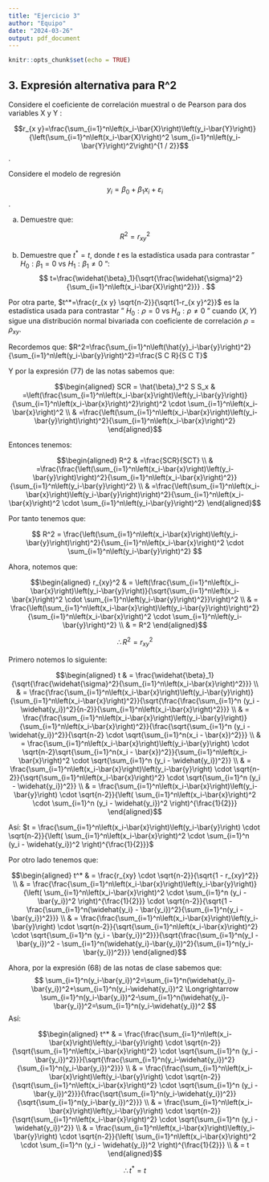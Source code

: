 ```yaml
---
title: "Ejercicio 3"
author: "Equipo"
date: "2024-03-26"
output: pdf_document
---
```


```r
knitr::opts_chunk$set(echo = TRUE)
```

## 3. Expresión alternativa para R^2

Considere el coeficiente de correlación muestral o de Pearson para dos variables X y Y :

$$r_{x y}=\frac{\sum_{i=1}^n\left(x_i-\bar{X}\right)\left(y_i-\bar{Y}\right)}{\left(\sum_{i=1}^n\left(x_i-\bar{X}\right)^2 \sum_{i=1}^n\left(y_i-\bar{Y}\right)^2\right)^{1 / 2}}$$.

Considere el modelo de regresión

$$y_i=\beta_0+\beta_1 x_i+\varepsilon_i$$.

a. Demuestre que:

$$ R^2 = r_{xy}^2 $$

b. Demuestre que $t^*=t$, donde $t$ es la estadística usada para contrastar " $H_0: \beta_1=0$ vs $H_1: \beta_1 \neq 0$ ":
$$
t=\frac{\widehat{\beta}_1}{\sqrt{\frac{\widehat{\sigma}^2}{\sum_{i=1}^n\left(x_i-\bar{X}\right)^2}}} .
$$

Por otra parte, $t^*=\frac{r_{x y} \sqrt{n-2}}{\sqrt{1-r_{x y}^2}}$ es la estadística usada para contrastar " $H_0: \rho=0$ vs $H_a: \rho \neq 0$ " cuando $(X, Y)$ sigue una distribución normal bivariada con coeficiente de correlación $\rho=\rho_{x y}$.


\textcolor{red}{SOLUCIÓN a.}

Recordemos que: $R^2=\frac{\sum_{i=1}^n\left(\hat{y}_i-\bar{y}\right)^2}{\sum_{i=1}^n\left(y_i-\bar{y}\right)^2}=\frac{S C R}{S C T}$

Y por la expresión (77) de las notas sabemos que: 

$$\begin{aligned} 
SCR = \hat{\beta}_1^2 S S_x & =\left(\frac{\sum_{i=1}^n\left(x_i-\bar{x}\right)\left(y_i-\bar{y}\right)}{\sum_{i=1}^n\left(x_i-\bar{x}\right)^2}\right)^2 \cdot \sum_{i=1}^n\left(x_i-\bar{x}\right)^2 \\ & =\frac{\left(\sum_{i=1}^n\left(x_i-\bar{x}\right)\left(y_i-\bar{y}\right)\right)^2}{\sum_{i=1}^n\left(x_i-\bar{x}\right)^2}
\end{aligned}$$

Entonces tenemos:

$$\begin{aligned} 
R^2 & =\frac{SCR}{SCT} \\ & =\frac{\frac{\left(\sum_{i=1}^n\left(x_i-\bar{x}\right)\left(y_i-\bar{y}\right)\right)^2}{\sum_{i=1}^n\left(x_i-\bar{x}\right)^2}}{\sum_{i=1}^n\left(y_i-\bar{y}\right)^2} \\ &
=\frac{\left(\sum_{i=1}^n\left(x_i-\bar{x}\right)\left(y_i-\bar{y}\right)\right)^2}{\sum_{i=1}^n\left(x_i-\bar{x}\right)^2 \cdot \sum_{i=1}^n\left(y_i-\bar{y}\right)^2} 
\end{aligned}$$

Por tanto tenemos que:

$$
R^2 = \frac{\left(\sum_{i=1}^n\left(x_i-\bar{x}\right)\left(y_i-\bar{y}\right)\right)^2}{\sum_{i=1}^n\left(x_i-\bar{x}\right)^2 \cdot \sum_{i=1}^n\left(y_i-\bar{y}\right)^2}
$$

Ahora, notemos que:

$$\begin{aligned} 
r_{xy}^2 & = \left(\frac{\sum_{i=1}^n\left(x_i-\bar{x}\right)\left(y_i-\bar{y}\right)}{\sqrt{\sum_{i=1}^n\left(x_i-\bar{x}\right)^2 \cdot \sum_{i=1}^n\left(y_i-\bar{y}\right)^2}}\right)^2 \\ & 
= \frac{\left(\sum_{i=1}^n\left(x_i-\bar{x}\right)\left(y_i-\bar{y}\right)\right)^2}{\sum_{i=1}^n\left(x_i-\bar{x}\right)^2 \cdot \sum_{i=1}^n\left(y_i-\bar{y}\right)^2} \\ &
= R^2
\end{aligned}$$

$$
\therefore R^2 = r_{xy}^2
$$

\textcolor{red}{SOLUCIÓN b.}

Primero notemos lo siguiente:

$$\begin{aligned} 
t & = \frac{\widehat{\beta}_1}{\sqrt{\frac{\widehat{\sigma}^2}{\sum_{i=1}^n\left(x_i-\bar{x}\right)^2}}} \\ &
= \frac{\frac{\sum_{i=1}^n\left(x_i-\bar{x}\right)\left(y_i-\bar{y}\right)}{\sum_{i=1}^n\left(x_i-\bar{x}\right)^2}}{\sqrt{\frac{\frac{\sum_{i=1}^n (y_i - \widehat{y_i})^2}{n-2}}{\sum_{i=1}^n\left(x_i-\bar{x}\right)^2}}} \\ &
= \frac{\frac{\sum_{i=1}^n\left(x_i-\bar{x}\right)\left(y_i-\bar{y}\right)}{\sum_{i=1}^n\left(x_i-\bar{x}\right)^2}}{\frac{\sqrt{\sum_{i=1}^n (y_i - \widehat{y_i})^2}}{\sqrt{n-2} \cdot \sqrt{\sum_{i=1}^n(x_i - \bar{x})^2}}} \\ &
= \frac{\sum_{i=1}^n\left(x_i-\bar{x}\right)\left(y_i-\bar{y}\right) \cdot \sqrt{n-2}\sqrt{\sum_{i=1}^n(x_i - \bar{x})^2}}{\sum_{i=1}^n\left(x_i-\bar{x}\right)^2 \cdot \sqrt{\sum_{i=1}^n (y_i - \widehat{y_i})^2}} \\ &
= \frac{\sum_{i=1}^n\left(x_i-\bar{x}\right)\left(y_i-\bar{y}\right) \cdot \sqrt{n-2}}{\sqrt{\sum_{i=1}^n\left(x_i-\bar{x}\right)^2} \cdot \sqrt{\sum_{i=1}^n (y_i - \widehat{y_i})^2}} \\ &
= \frac{\sum_{i=1}^n\left(x_i-\bar{x}\right)\left(y_i-\bar{y}\right) \cdot \sqrt{n-2}}{\left( \sum_{i=1}^n\left(x_i-\bar{x}\right)^2 \cdot \sum_{i=1}^n (y_i - \widehat{y_i})^2 \right)^{\frac{1}{2}}}
\end{aligned}$$

Así: $t = \frac{\sum_{i=1}^n\left(x_i-\bar{x}\right)\left(y_i-\bar{y}\right) \cdot \sqrt{n-2}}{\left( \sum_{i=1}^n\left(x_i-\bar{x}\right)^2 \cdot \sum_{i=1}^n (y_i - \widehat{y_i})^2 \right)^{\frac{1}{2}}}$

Por otro lado tenemos que:

$$\begin{aligned} 
t^* & = \frac{r_{xy} \cdot \sqrt{n-2}}{\sqrt{1 - r_{xy}^2}} \\ &
= \frac{\frac{\sum_{i=1}^n\left(x_i-\bar{x}\right)\left(y_i-\bar{y}\right)}{\left( \sum_{i=1}^n\left(x_i-\bar{x}\right)^2 \cdot \sum_{i=1}^n (y_i - \bar{y_i})^2 \right)^{\frac{1}{2}}} \cdot \sqrt{n-2}}{\sqrt{1 - \frac{\sum_{i=1}^n(\widehat{y_i} - \bar{y_i})^2}{\sum_{i=1}^n(y_i - \bar{y_i})^2}}} \\ &
= \frac{\frac{\sum_{i=1}^n\left(x_i-\bar{x}\right)\left(y_i-\bar{y}\right) \cdot \sqrt{n-2}}{\sqrt{\sum_{i=1}^n\left(x_i-\bar{x}\right)^2} \cdot \sqrt{\sum_{i=1}^n (y_i - \bar{y_i})^2}}}{\sqrt{\frac{\sum_{i=1}^n(y_I - \bar{y_i})^2 - \sum_{i=1}^n(\widehat{y_i}-\bar{y_i})^2}{\sum_{i=1}^n(y_i-\bar{y_i})^2}}}
\end{aligned}$$

Ahora, por la expresión (68) de las notas de clase sabemos que:
$$
\sum_{i=1}^n(y_i-\bar{y_i})^2=\sum_{i=1}^n(\widehat{y_i}-\bar{y_i})^2+\sum_{i=1}^n(y_i-\widehat{y_i})^2 \Longrightarrow \sum_{i=1}^n(y_i-\bar{y_i})^2-\sum_{i=1}^n(\widehat{y_i}-\bar{y_i})^2=\sum_{i=1}^n(y_i-\widehat{y_i})^2
$$
Así:

$$\begin{aligned} 
t^* & = \frac{\frac{\sum_{i=1}^n\left(x_i-\bar{x}\right)\left(y_i-\bar{y}\right) \cdot \sqrt{n-2}}{\sqrt{\sum_{i=1}^n\left(x_i-\bar{x}\right)^2} \cdot \sqrt{\sum_{i=1}^n (y_i - \bar{y_i})^2}}}{\sqrt{\frac{\sum_{i=1}^n(y_i-\widehat{y_i})^2}{\sum_{i=1}^n(y_i-\bar{y_i})^2}}} \\ &
= \frac{\frac{\sum_{i=1}^n\left(x_i-\bar{x}\right)\left(y_i-\bar{y}\right) \cdot \sqrt{n-2}}{\sqrt{\sum_{i=1}^n\left(x_i-\bar{x}\right)^2} \cdot \sqrt{\sum_{i=1}^n (y_i - \bar{y_i})^2}}}{\frac{\sqrt{\sum_{i=1}^n(y_i-\widehat{y_i})^2}}{\sqrt{\sum_{i=1}^n(y_i-\bar{y_i})^2}}} \\ &
= \frac{\sum_{i=1}^n\left(x_i-\bar{x}\right)\left(y_i-\bar{y}\right) \cdot \sqrt{n-2}}{\sqrt{\sum_{i=1}^n\left(x_i-\bar{x}\right)^2} \cdot \sqrt{\sum_{i=1}^n (y_i - \widehat{y_i})^2}} \\ &
= \frac{\sum_{i=1}^n\left(x_i-\bar{x}\right)\left(y_i-\bar{y}\right) \cdot \sqrt{n-2}}{\left( \sum_{i=1}^n\left(x_i-\bar{x}\right)^2 \cdot \sum_{i=1}^n (y_i - \widehat{y_i})^2 \right)^{\frac{1}{2}}} \\ &
= t
\end{aligned}$$

$$\therefore t^* = t $$




